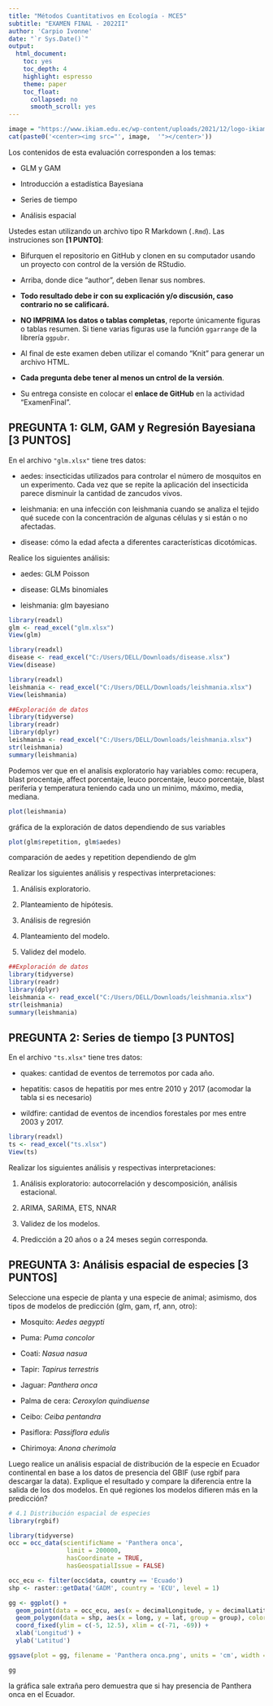 ---
title: "Métodos Cuantitativos en Ecología - MCE5"
subtitle: "EXAMEN FINAL - 2022II"
author: 'Carpio Ivonne'
date: "`r Sys.Date()`"
output:
  html_document:
    toc: yes
    toc_depth: 4
    highlight: espresso
    theme: paper
    toc_float:
      collapsed: no
      smooth_scroll: yes
---

```{r echo = FALSE, results = 'asis'}
image = "https://www.ikiam.edu.ec/wp-content/uploads/2021/12/logo-ikiam-1.png"
cat(paste0('<center><img src="', image,  '"></center>')) 
```

Los contenidos de esta evaluación corresponden a los temas:

-   GLM y GAM

-   Introducción a estadística Bayesiana

-   Series de tiempo

-   Análisis espacial


Ustedes estan utilizando un archivo tipo R Markdown (`.Rmd`). Las instruciones son **[1 PUNTO]**:

-   Bifurquen el repositorio en GitHub y clonen en su computador usando un proyecto con control de la versión de RStudio.

-   Arriba, donde dice "author", deben llenar sus nombres.

-   **Todo resultado debe ir con su explicación y/o discusión, caso contrario no se calificará.**

-   **NO IMPRIMA los datos o tablas completas**, reporte únicamente figuras o tablas resumen. Si tiene varias figuras use la función `ggarrange` de la librería `ggpubr`.  

-   Al final de este examen deben utilizar el comando "Knit" para generar un archivo HTML.

-   **Cada pregunta debe tener al menos un cntrol de la versión**.

-   Su entrega consiste en colocar el **enlace de GitHub** en la actividad "ExamenFinal".

## **PREGUNTA 1: GLM, GAM y Regresión Bayesiana [3 PUNTOS]**

En el archivo `"glm.xlsx"` tiene tres datos: 

- aedes: insecticidas utilizados para controlar el número de mosquitos en un experimento. Cada vez que se repite la aplicación del insecticida parece disminuir la cantidad de zancudos vivos.

- leishmania: en una infección con leishmania cuando se analiza el tejido qué sucede con la concentración de algunas células y si están o no afectadas. 

- disease: cómo la edad afecta a diferentes características dicotómicas. 

Realice los siguientes análisis: 

- aedes: GLM Poisson

- disease: GLMs binomiales

- leishmania: glm bayesiano

```{r}
library(readxl)
glm <- read_excel("glm.xlsx")
View(glm)
```

```{r}
library(readxl)
disease <- read_excel("C:/Users/DELL/Downloads/disease.xlsx")
View(disease)
```

```{r}
library(readxl)
leishmania <- read_excel("C:/Users/DELL/Downloads/leishmania.xlsx")
View(leishmania)
```

```{r}
##Exploración de datos
library(tidyverse)
library(readr)
library(dplyr)
leishmania <- read_excel("C:/Users/DELL/Downloads/leishmania.xlsx")
str(leishmania)
summary(leishmania)
```
Podemos ver que en el analisis exploratorio hay variables como: recupera, blast procentaje, affect porcentaje, leuco porcentaje, leuco porcentaje, blast periferia y temperatura  teniendo cada uno un minimo, máximo, media, mediana.
```{r}
plot(leishmania)
```

gráfica de la exploración de datos dependiendo de sus variables 
```{r}
plot(glm$repetition, glm$aedes)
```
comparación de aedes y repetition dependiendo de glm


Realizar los siguientes análisis y respectivas interpretaciones: 

1. Análisis exploratorio.

2. Planteamiento de hipótesis.

3. Análisis de regresión 

4. Planteamiento del modelo. 

5. Validez del modelo.

```{r}
##Exploración de datos
library(tidyverse)
library(readr)
library(dplyr)
leishmania <- read_excel("C:/Users/DELL/Downloads/leishmania.xlsx")
str(leishmania)
summary(leishmania)
```




## **PREGUNTA 2: Series de tiempo [3 PUNTOS]**

En el archivo `"ts.xlsx"` tiene tres datos: 

- quakes: cantidad de eventos de terremotos por cada año.

- hepatitis: casos de hepatitis por mes entre 2010 y 2017 (acomodar la tabla si es necesario) 

- wildfire: cantidad de eventos de incendios forestales por mes entre 2003 y 2017.

```{r}
library(readxl)
ts <- read_excel("ts.xlsx")
View(ts)
```


Realizar los siguientes análisis y respectivas interpretaciones: 

1. Análisis exploratorio: autocorrelación y descomposición, análisis estacional.

2. ARIMA, SARIMA, ETS, NNAR

3. Validez de los modelos.

4. Predicción a 20 años o a 24 meses según corresponda. 



## **PREGUNTA 3: Análisis espacial de especies [3 PUNTOS]**

Seleccione una especie de planta y una especie de animal; asimismo, dos tipos de modelos de predicción (glm, gam, rf, ann, otro): 

- Mosquito: *Aedes aegypti*

- Puma: *Puma concolor*

- Coati: *Nasua nasua*

- Tapir: *Tapirus terrestris*

- Jaguar: *Panthera onca*

- Palma de cera: *Ceroxylon quindiuense*

- Ceibo: *Ceiba pentandra* 

- Pasiflora: *Passiflora edulis*

- Chirimoya: *Anona cherimola*

Luego realice un análisis espacial de distribución de la especie en Ecuador continental en base a los datos de presencia del GBIF (use rgbif para descargar la data). Explique el resultado y compare la diferencia entre la salida de los dos modelos. En qué regiones los modelos difieren más en la predicción?   

```{r}
# 4.1 Distribución espacial de especies
library(rgbif)

library(tidyverse)
occ = occ_data(scientificName = 'Panthera onca', 
                limit = 200000, 
                hasCoordinate = TRUE, 
                hasGeospatialIssue = FALSE)

occ_ecu <- filter(occ$data, country == 'Ecuado')
shp <- raster::getData('GADM', country = 'ECU', level = 1)

gg <- ggplot() +
  geom_point(data = occ_ecu, aes(x = decimalLongitude, y = decimalLatitude), color = 'black') +
  geom_polygon(data = shp, aes(x = long, y = lat, group = group), color = 'grey', fill = NA) +
  coord_fixed(ylim = c(-5, 12.5), xlim = c(-71, -69)) +
  xlab('Longitud') +
  ylab('Latitud')

ggsave(plot = gg, filename = 'Panthera onca.png', units = 'cm', width = 12, height = 16, dpi=300)

gg
```

la gráfica sale extraña pero demuestra que si hay presencia de Panthera onca en el Ecuador.

